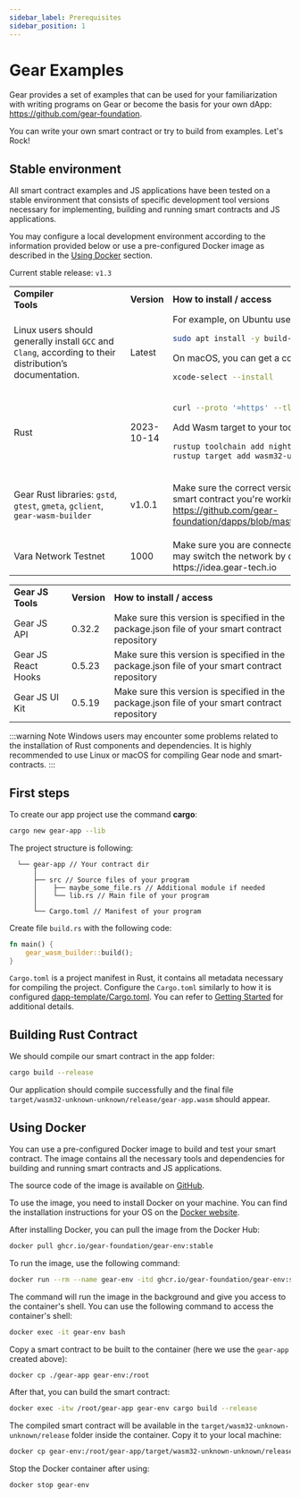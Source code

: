 ```yaml
---
sidebar_label: Prerequisites
sidebar_position: 1
---
```



# Gear Examples

Gear provides a set of examples that can be used for your familiarization with writing programs on Gear or become the basis for your own dApp: <https://github.com/gear-foundation>.

You can write your own smart contract or try to build from examples. Let's Rock!

## Stable environment

All smart contract examples and JS applications have been tested on a stable environment that consists of specific development tool versions necessary for implementing, building and running smart contracts and JS applications.

You may configure a local development environment according to the information provided below or use a pre-configured Docker image as described in the [Using Docker](#using-docker) section.

Current stable release: `v1.3`


<table>
<tr>
<td><b> Compiler Tools</b>&nbsp;&nbsp;&nbsp;&nbsp;&nbsp;&nbsp;&nbsp;&nbsp;&nbsp;&nbsp;&nbsp;&nbsp;&nbsp;&nbsp;&nbsp;&nbsp;&nbsp;&nbsp;&nbsp;&nbsp;&nbsp;&nbsp;&nbsp;&nbsp;&nbsp;&nbsp;&nbsp;&nbsp;&nbsp;&nbsp;&nbsp;&nbsp;&nbsp;&nbsp;&nbsp;<img width='800'/></td> <td><b> Version </b></td> <td><b> How to install / access </b></td>
</tr>

<tr>
<td>

Linux users should generally install `GCC` and `Clang`, according to their distribution’s documentation.

</td>
<td>Latest</td>
<td>
For example, on Ubuntu use:

```bash
sudo apt install -y build-essential clang cmake
```
On macOS, you can get a compiler toolset by running:
```bash
xcode-select --install
```
</td>
</tr>

<tr>
<td> Rust </td>
<td> 2023-10-14 </td>
<td>

```bash
curl --proto '=https' --tlsv1.2 -sSf https://sh.rustup.rs | sh
```
Add Wasm target to your toolchain:
```bash
rustup toolchain add nightly
rustup target add wasm32-unknown-unknown --toolchain nightly
```
</td>
</tr>
<tr>
<td>

Gear Rust libraries: `gstd`, `gtest`, `gmeta`, `gclient`, `gear-wasm-builder`

</td>
<td>

v1.0.1
</td>
<td>

Make sure the correct version is tagged in the `Cargo.toml` file of the smart contract you're working on. For example:
https://github.com/gear-foundation/dapps/blob/master/contracts/Cargo.toml

</td>
</tr>

<tr>
<td>
Vara Network Testnet
</td>
<td>
1000
</td>
<td>
Make sure you are connected to the Vara Network Testnet. You may switch the network by clicking on the network name in the https://idea.gear-tech.io
</td>
</tr>

</table>

<table>
<tr>
<td><b>Gear JS Tools</b></td>
<td><b>Version</b></td>
<td><b>How to install / access</b></td>
</tr>
<tr>
<td>Gear JS API</td>
<td>0.32.2</td>
<td>Make sure this version is specified in the package.json file of your smart contract repository</td>
</tr>
<tr>
<td>Gear JS React Hooks</td>
<td>0.5.23</td>
<td>Make sure this version is specified in the package.json file of your smart contract repository</td>
</tr>
<tr>
<td>Gear JS UI Kit</td>
<td>0.5.19</td>
<td>Make sure this version is specified in the package.json file of your smart contract repository</td>
</tr>
</table>

:::warning Note
Windows users may encounter some problems related to the installation of Rust components and dependencies.
It is highly recommended to use Linux or macOS for compiling Gear node and smart-contracts.
:::

## First steps

To create our app project use the command **cargo**:

```bash
cargo new gear-app --lib
```

The project structure is following:

```
  └── gear-app // Your contract dir
      │
      ├── src // Source files of your program
      │    ├── maybe_some_file.rs // Additional module if needed
      │    └── lib.rs // Main file of your program
      │
      └── Cargo.toml // Manifest of your program
```

Create file `build.rs` with the following code:

```rust
fn main() {
    gear_wasm_builder::build();
}
```

`Cargo.toml` is a project manifest in Rust, it contains all metadata necessary for compiling the project.
Configure the `Cargo.toml` similarly to how it is configured [dapp-template/Cargo.toml](https://github.com/gear-foundation/dapp-template/blob/master/Cargo.toml). You can refer to [Getting Started](/docs/getting-started-in-5-minutes.md) for additional details.

## Building Rust Contract

We should compile our smart contract in the app folder:

```bash
cargo build --release
```

Our application should compile successfully and the final file `target/wasm32-unknown-unknown/release/gear-app.wasm` should appear.

## Using Docker

You can use a pre-configured Docker image to build and test your smart contract. The image contains all the necessary tools and dependencies for building and running smart contracts and JS applications.

The source code of the image is available on [GitHub](https://github.com/gear-foundation/gear-env).

To use the image, you need to install Docker on your machine. You can find the installation instructions for your OS on the [Docker website](https://docs.docker.com/get-docker/).

After installing Docker, you can pull the image from the Docker Hub:

```bash
docker pull ghcr.io/gear-foundation/gear-env:stable
```

To run the image, use the following command:

```bash
docker run --rm --name gear-env -itd ghcr.io/gear-foundation/gear-env:stable bash
```

The command will run the image in the background and give you access to the container's shell. You can use the following command to access the container's shell:

```bash
docker exec -it gear-env bash
```

Copy a smart contract to be built to the container (here we use the `gear-app` created above):

```bash
docker cp ./gear-app gear-env:/root
```

After that, you can build the smart contract:

```bash
docker exec -itw /root/gear-app gear-env cargo build --release
```

The compiled smart contract will be available in the `target/wasm32-unknown-unknown/release` folder inside the container. Copy it to your local machine:

```bash
docker cp gear-env:/root/gear-app/target/wasm32-unknown-unknown/release/. ./
```

Stop the Docker container after using:

```shell
docker stop gear-env
```

